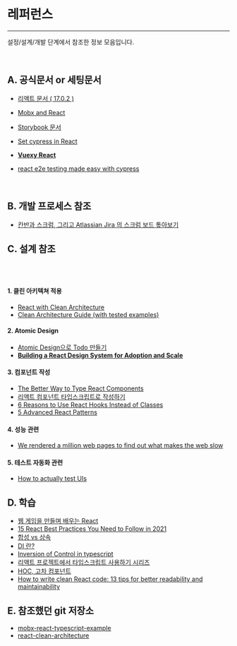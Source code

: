 
<Meta title="⛷ 개발가이드 /🍣  레퍼런스" />

# 레퍼런스

---

설정/설계/개발 단계에서 참조한 정보 모음입니다.

<br />

## A. 공식문서 or 세팅문서

- [리액트 문서 ( 17.0.2 )](https://ko.reactjs.org/docs/getting-started.html)

- [Mobx and React](https://mobx.js.org/react-integration.html)

- [Storybook 문서](https://storybook.js.org/docs/react/get-started/install)

- [Set cypress in React](https://www.cypress.io/blog/2021/04/06/cypress-component-testing-react/)

- **[Vuexy React](https://pixinvent.com/demo/vuexy-react-admin-dashboard-template/documentation/docs/)**

- [react e2e testing made easy with cypress](https://medium.com/@abhinabaghosh.1994/react-testing-made-easy-with-cypress-262340597b08)

<br />

## B. 개발 프로세스 참조

- [칸반과 스크럼, 그리고 Atlassian Jira 의 스크럼 보드 톺아보기](https://thedevluffy.tistory.com/6)

## C. 설계 참조

<br />
<br />

#### 1. 클린 아키텍쳐 적용

- [React with Clean Architecture](https://github.com/falsy/react-with-clean-architecture)
- [Clean Architecture Guide (with tested examples)](https://proandroiddev.com/clean-architecture-data-flow-dependency-rule-615ffdd79e29)

#### 2. Atomic Design

- [Atomic Design으로 Todo 만들기](https://velog.io/@thsoon/%EC%93%B8%EB%95%8C%EC%97%86%EC%9D%B4-%EA%B3%A0%ED%80%84%EC%9D%B8-%ED%88%AC%EB%91%90%EB%A6%AC%EC%8A%A4%ED%8A%B8-%EB%A7%8C%EB%93%A4%EA%B8%B0-FE-2.-%EB%B7%B0-%EC%84%A4%EA%B3%84#templates--page-%EA%B5%AC%EC%84%B1)
- **[Building a React Design System for Adoption and Scale](https://blog.bitsrc.io/building-a-react-design-system-for-adoption-and-scale-1d34538619d1)**

#### 3. 컴포넌트 작성

- [The Better Way to Type React Components](https://blog.variant.no/a-better-way-to-type-react-components-9a6460a1d4b7)
- [리액트 컴포넌트 타입스크립트로 작성하기](https://hyeok999.github.io/2020/04/03/TypeScript-04/)
- [6 Reasons to Use React Hooks Instead of Classes](https://blog.bitsrc.io/6-reasons-to-use-react-hooks-instead-of-classes-7e3ee745fe04)
- [5 Advanced React Patterns](https://javascript.plainenglish.io/5-advanced-react-patterns-a6b7624267a6)

#### 4. 성능 관련

- [We rendered a million web pages to find out what makes the web slow](https://itnext.io/we-rendered-a-million-web-pages-to-find-out-what-makes-the-web-slow-72bbba9ade96)

#### 5. 테스트 자동화 관련

- [How to actually test UIs](https://medium.com/storybookjs/how-to-actually-test-uis-3ea4c221fd93)

## D. 학습

- [웹 게임을 만들며 배우는 React](https://www.inflearn.com/course/web-game-react/dashboard)
- [15 React Best Practices You Need to Follow in 2021](https://www.codeinwp.com/blog/react-best-practices/)
- [합성 vs 상속](https://ko.reactjs.org/docs/composition-vs-inheritance.html)
- [DI 란?](https://medium.com/@jang.wangsu/di-dependency-injection-%EC%9D%B4%EB%9E%80-1b12fdefec4f)
- [Inversion of Control in typescript](https://ichi.pro/ko/typescript-peulojegteue-uijonseong-ju-ib-eulo-salm-eul-pyeonhage-mandeuseyo-237925907722874)
- [리액트 프로젝트에서 타입스크립트 사용하기 시리즈](https://velog.io/@velopert/series/react-with-typescript)
- [HOC, 고차 컴포넌트](https://ko.reactjs.org/docs/higher-order-components.html)
- [How to write clean React code: 13 tips for better readability and maintainability](https://halilovic-amel.medium.com/how-to-write-clean-react-code-13-tips-for-better-readability-and-maintainability-5ef5a240608d)

## E. 참조했던 git 저장소

- [mobx-react-typescript-example](https://codesandbox.io/s/mobx-react-typescript-example-7qxp1?file=/src/stores/TodoStore.ts:96-1744)
- [react-clean-architecture](https://github.com/falsy/react-with-clean-architecture)
